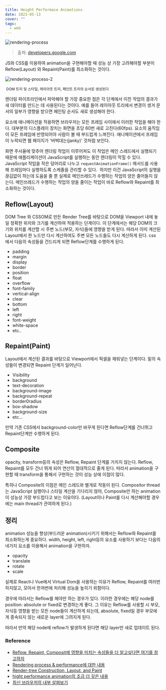 ```yaml
---
title: Height Performace Animations
date: 2021-05-13
cover: ""
tags:
  - web
---
```

![rendering-process](/images/rendering-process.jpeg)

> 출처: [developers.google.com](https://developers.google.com/web/fundamentals/performance/rendering/?hl=ko)

JS와 CSS를 이용하여 animation을 구현해야할 때 성능 상 가장 고려해야할 부분이 Reflow(Layout) 와 Repaint(Paint)를 최소화하는 것이다.

![rendering-process-2](/images/rendering-process-2.gif)

<small> DOM 트리 및 스타일, 레이아웃 트리, 페인트 트리의 순서로 생성된다</small>

렌더링 파이프라인에서 파악해야 할 가장 중요한 점은 각 단계에서 이전 작업의 결과가 새 데이터를 만드는 데 사용된다는 것이다. 예를 들어 레이아웃 트리에서 변경이 생겨 문서의 일부가 영향을 받으면 페인팅 순서도 새로 생성해야 한다.

요소에 애니메이션을 적용하면 브라우저는 모든 프레임 사이에서 이러한 작업을 해야 한다. 대부분의 디스플레이 장치는 화면을 초당 60번 새로 고친다(60fps). 요소의 움직임이 모든 프레임에 반영되어야 사람이 볼 때 부드럽게 느껴진다. 애니메이션에서 프레임이 누락되면 웹 페이지가 '버벅대는(janky)' 것처럼 보인다.

화면 주사율에 맞추어 렌더링 작업이 이루어져도 이 작업은 메인 스레드에서 실행되기 때문에 애플리케이션이 JavaScript를 실행하는 동안 렌더링이 막힐 수 있다.
JavaScript 작업을 작은 덩어리로 나누고 `requestAnimationFrame()` 메서드를 사용해 프레임마다 실행하도록 스케줄을 관리할 수 있다.  하지만 이건 JavaScript의 실행을 끊김없이 하는데 도움을 줄 뿐 실제로 메인쓰레드가 수행하는 작업의 양은 줄어들지 않는다.
메인쓰레드가 수행하는 작업의 양을 줄이는 작업이 바로 Reflow와 Repaint를 최소화하는 것이다.

## Reflow(Layout)

DOM Tree 와 CSSOM로 만든 Render Tree를 바탕으로 DOM을 Viewport 내에 놓일 정확한 위치와 크기를 계산하여 적용하는 단계이다.
이 단계에서는 해당 DOM의 크기와 위치를 계산할 시 주변 노드(부모, 자식)들에 영향을 받게 된다. 따라서 이미 계산된 Layout에서 한 노드만 다시 계산하여도 주변 모든 노드들도 다시 계산하게 된다.
css 에서 다음의 속성들을 건드리게 되면 Reflow단계를 수행하게 된다.

* padding
* margin
* display
* border
* position
* float
* overflow
* font-family
* vertical-align
* clear
* bottom
* left
* right
* font-weight
* white-space
* etc..

## Repaint(Paint)

Layout에서 계산된 결과를 바탕으로 Viewport에서 픽셀을 채워넣는 단계이다.
밑의 속성들이 변경되면 Repaint 단계가 일어난다.

* Visibility
* background
* text-decoration
* background-image
* background-repeat
* border0radius
* box-shadow
* background-size
* etc...

만약 기존 CSS에서 background-color만 바꾸게 된다면 Reflow단계를 건너뛰고 Repaint단계만 수행하게 된다.

## Composite

opacity, transform등의 속성은 Reflow, Repaint 단계를 거치지 않는다.
Reflow, Repaint를 모두 건너 뛰게 되어 연산이 절대적으로 줄게 된다.
따라서 animation을 구현할 때 transform을 통해서 구현하는 것이 성능 상에 이점이 많다.

특히나 Composite의 이점은 메인 스레드와 별개로 작동이 된다. Compositor thread는 JavaScript 실행이나 스타일 계산을 기다리지 않아, Composite만 하는 animation이 성능상 가장 부드럽다고 보는 이유이다.
(Layout이나 Paint를 다시 계산해야할 경우에는 main thread가 관여하게 된다.)

## 정리

animation 성능을 향상(부드러운 animation)시키기 위해서는 Reflow와 Repaint를 최소화하는게 중요하다.
width, height, left, right등의 요소를 사용하기 보다는 다음의 네가지 요소를 이용해서 animation을 구현하자.

* opacity
* translate
* rotate
* scale

실제로 React나 Vue에서 Virtual Dom을 사용하는 이유가 Reflow, Repaint를 여러번 하지않고, 모아서 한꺼번에 처리해 성능을 높히기 위함이다.

경우에 따라서는 Reflow를 해야만 하는 경우가 있다. 이러한 경우에는 해당 node를 position: absolute or fixed로 변경하는게 좋다. 그 이유는 Reflow를 사용할 시 부모, 자식등 영향을 받는 모든 node들이 계산하게 되는데, absolute, fixed일 경우 부모에게 종속되지 않는 새로운 layer에 그려지게 된다.

따라서 만약 해당 node에 reflow가 발생하게 된다면 해당 layer만 새로 업데이트 된다.

### Reference

* [Reflow, Repaint, Composit에 영향을 미치는 속성들을 더 알고싶다면 여기를 참고하자](https://csstriggers.com/) 
* [Rendering process & performance에 대한 내용](https://developers.google.com/web/fundamentals/performance/rendering/?hl=ko)
* [Render-tree Construction, Layout, and Paint](https://developers.google.com/web/fundamentals/performance/critical-rendering-path/render-tree-construction?hl=en)
* [hight performance animation의 조금 더 깊은 내용](https://www.html5rocks.com/en/tutorials/speed/high-performance-animations/)
* [최신 브라우저의 내부 살펴보기](https://d2.naver.com/helloworld/5237120)